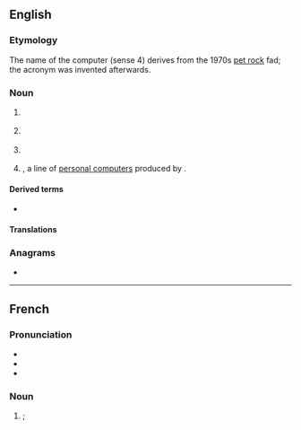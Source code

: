 {{also|pet|pêt|pět|Pet.}}
==English==

===Etymology===
The name of the computer (sense 4) derives from the 1970s [[pet rock]] fad; the acronym was invented afterwards.

===Noun===
{{en-noun|~}}

# {{lb|en|uncountable|organic compound}} {{initialism of|en|polyethylene terephthalate}}
#: {{cot|en|Dacron|Terylene}}
# {{lb|en|countable}} {{acronym of|en|positron emission tomography}}
# {{lb|en|countable|genetics}} {{acronym of|en|paired-end tag}}
# {{lb|en|countable|historical|computing|[[backronym]]}} {{acronym of|en|[[w:Commodore PET|personal electronic transactor]]|nodot=1}}, a line of [[personal computer]]s produced by {{w|Commodore International}}.

====Derived terms====
* {{sense|computer}} {{l|en|PETSCII}}

====Translations====
{{trans-see|polyethylene terephthalate}}

{{trans-see|positron emission tomography}}

===Anagrams===
* {{anagrams|en|a=ept|EPT|PTE|Pte|TPE|Tep|ept}}

{{topics|en|Radioactivity}}

----

==French==

===Pronunciation===
* {{fr-IPA|pé-eu-té}}
* {{audio|fr|LL-Q150 (fra)-Poslovitch-PET.wav|Audio}}
* {{audio|fr|LL-Q150 (fra)-DSwissK-PET.wav|Audio (Switzerland)}}

===Noun===
{{fr-noun|m}}

# {{l|en|PET|gloss=polyethylene terephthalate}}; {{abbreviation of|fr|polyéthylène téréphtalate}}